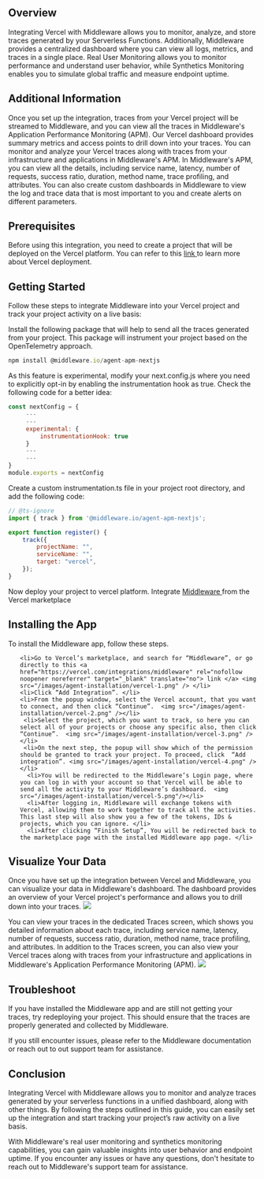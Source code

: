 ## Overview
Integrating Vercel with Middleware allows you to monitor, analyze, and store traces generated by your Serverless Functions. Additionally, Middleware provides a centralized dashboard where you can view all logs, metrics, and traces in a single place. Real User Monitoring allows you to monitor performance and understand user behavior, while Synthetics Monitoring enables you to simulate global traffic and measure endpoint uptime.


## Additional Information
Once you set up the integration, traces from your Vercel project will be streamed to Middleware, and you can view all the traces in Middleware's Application Performance Monitoring (APM). Our Vercel dashboard provides summary metrics and access points to drill down into your traces. You can monitor and analyze your Vercel traces along with traces from your infrastructure and applications in Middleware's APM. In Middleware's APM, you can view all the details, including service name, latency, number of requests, success ratio, duration, method name, trace profiling, and attributes. You can also create custom dashboards in Middleware to view the log and trace data that is most important to you and create alerts on different parameters.



## Prerequisites
Before using this integration, you need to create a project that will be deployed on the Vercel platform. You can refer to this <a href="https://vercel.com/docs/concepts/projects/overview" rel="nofollow noopener noreferrer" target="_blank" translate="no"> link </a> to learn more about Vercel deployment.



## Getting Started
Follow these steps to integrate Middleware into your Vercel project and track your project activity on a live basis:

Install the following package that will help to send all the traces generated from your project. This package will instrument your project based on the OpenTelemetry approach.

```javascript Shell
npm install @middleware.io/agent-apm-nextjs
```

As this feature is experimental, modify your next.config.js where you need to explicitly opt-in by enabling the instrumentation hook as true. Check the following code for a better idea:

```javascript Shell
const nextConfig = {
     ---
     ---
     experimental: {
         instrumentationHook: true
     }
     ---
     ---
}
module.exports = nextConfig
```

Create a custom instrumentation.ts file in your project root directory, and add the following code:

```javascript Shell
// @ts-ignore
import { track } from '@middleware.io/agent-apm-nextjs';

export function register() {
    track({
        projectName: "",
        serviceName: "",
        target: "vercel",
    });
}
```

Now deploy your project to vercel platform.
Integrate <a href="https://vercel.com/integrations/middleware" rel="nofollow noopener noreferrer" target="_blank" translate="no"> Middleware </a> from the Vercel marketplace 


## Installing the App
To install the Middleware app, follow these steps.
<ol>
   
    <li>Go to Vercel’s marketplace, and search for “Middleware”, or go directly to this <a href="https://vercel.com/integrations/middleware" rel="nofollow noopener noreferrer" target="_blank" translate="no"> link </a> <img src="/images/agent-installation/vercel-1.png" /> </li>
    <li>Click “Add Integration”. </li>
    <li>From the popup window, select the Vercel account, that you want to connect, and then click “Continue”.  <img src="/images/agent-installation/vercel-2.png" /></li>
     <li>Select the project, which you want to track, so here you can select all of your projects or choose any specific also, then click “Continue”.  <img src="/images/agent-installation/vercel-3.png" />  </li>
     <li>On the next step, the popup will show which of the permission should be granted to track your project. To proceed, click  “Add integration”. <img src="/images/agent-installation/vercel-4.png" /> </li>
      <li>You will be redirected to the Middleware’s Login page, where you can log in with your account so that Vercel will be able to send all the activity to your Middleware’s dashboard.  <img src="/images/agent-installation/vercel-5.png"/></li>
      <li>After logging in, Middleware will exchange tokens with Vercel, allowing them to work together to track all the activities. This last step will also show you a few of the tokens, IDs & projects, which you can ignore. </li>
      <li>After clicking “Finish Setup”, You will be redirected back to the marketplace page with the installed Middleware app page. </li>
</ol>

## Visualize Your Data
Once you have set up the integration between Vercel and Middleware, you can visualize your data in Middleware's dashboard. The dashboard provides an overview of your Vercel project's performance and allows you to drill down into your traces.
<img src="/images/agent-installation/vercel-6.png" />

You can view your traces in the dedicated Traces screen, which shows you detailed information about each trace, including service name, latency, number of requests, success ratio, duration, method name, trace profiling, and attributes. In addition to the Traces screen, you can also view your Vercel traces along with traces from your infrastructure and applications in Middleware's Application Performance Monitoring (APM).
<img src="/images/agent-installation/vercel-7.png" />


## Troubleshoot
If you have installed the Middleware app and are still not getting your traces, try redeploying your project. This should ensure that the traces are properly generated and collected by Middleware. 

If you still encounter issues, please refer to the Middleware documentation or reach out to out support team for assistance.


## Conclusion
Integrating Vercel with Middleware allows you to monitor and analyze traces generated by your serverless functions in a unified dashboard, along with other things. By following the steps outlined in this guide, you can easily set up the integration and start tracking your project’s raw activity on a live basis. 

With Middleware's real user monitoring and synthetics monitoring capabilities, you can gain valuable insights into user behavior and endpoint uptime. If you encounter any issues or have any questions, don't hesitate to reach out to Middleware's support team for assistance.
